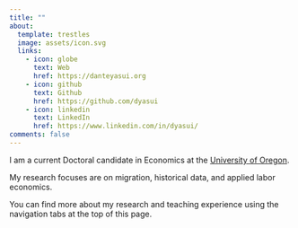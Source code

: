 ```yaml
---
title: ""
about:
  template: trestles
  image: assets/icon.svg
  links:
    - icon: globe
      text: Web
      href: https://danteyasui.org
    - icon: github
      text: Github
      href: https://github.com/dyasui
    - icon: linkedin
      text: LinkedIn
      href: https://www.linkedin.com/in/dyasui/
comments: false
---
```


I am a current Doctoral candidate in Economics at the [University of Oregon](https://www.uoregon.edu/).

My research focuses are on migration, historical data, and applied labor economics.

You can find more about my research and teaching experience using the navigation tabs at the top of this page.
